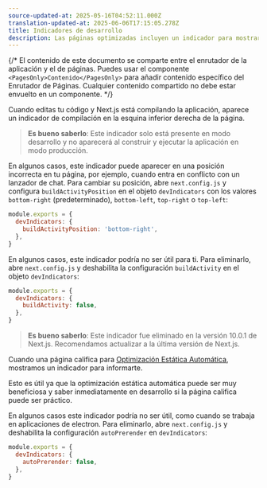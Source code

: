 ```yaml
---
source-updated-at: 2025-05-16T04:52:11.000Z
translation-updated-at: 2025-06-06T17:15:05.278Z
title: Indicadores de desarrollo
description: Las páginas optimizadas incluyen un indicador para mostrar si están siendo optimizadas estáticamente. Aquí puedes desactivarlo.
---
```


{/* El contenido de este documento se comparte entre el enrutador de la aplicación y el de páginas. Puedes usar el componente `<PagesOnly>Contenido</PagesOnly>` para añadir contenido específico del Enrutador de Páginas. Cualquier contenido compartido no debe estar envuelto en un componente. */}

<AppOnly>

Cuando editas tu código y Next.js está compilando la aplicación, aparece un indicador de compilación en la esquina inferior derecha de la página.

> **Es bueno saberlo**: Este indicador solo está presente en modo desarrollo y no aparecerá al construir y ejecutar la aplicación en modo producción.

En algunos casos, este indicador puede aparecer en una posición incorrecta en tu página, por ejemplo, cuando entra en conflicto con un lanzador de chat. Para cambiar su posición, abre `next.config.js` y configura `buildActivityPosition` en el objeto `devIndicators` con los valores `bottom-right` (predeterminado), `bottom-left`, `top-right` o `top-left`:

```js filename="next.config.js"
module.exports = {
  devIndicators: {
    buildActivityPosition: 'bottom-right',
  },
}
```

En algunos casos, este indicador podría no ser útil para ti. Para eliminarlo, abre `next.config.js` y deshabilita la configuración `buildActivity` en el objeto `devIndicators`:

```js filename="next.config.js"
module.exports = {
  devIndicators: {
    buildActivity: false,
  },
}
```

</AppOnly>

<PagesOnly>

> **Es bueno saberlo**: Este indicador fue eliminado en la versión 10.0.1 de Next.js. Recomendamos actualizar a la última versión de Next.js.

Cuando una página califica para [Optimización Estática Automática](/docs/pages/building-your-application/rendering/automatic-static-optimization), mostramos un indicador para informarte.

Esto es útil ya que la optimización estática automática puede ser muy beneficiosa y saber inmediatamente en desarrollo si la página califica puede ser práctico.

En algunos casos este indicador podría no ser útil, como cuando se trabaja en aplicaciones de electron. Para eliminarlo, abre `next.config.js` y deshabilita la configuración `autoPrerender` en `devIndicators`:

```js filename="next.config.js"
module.exports = {
  devIndicators: {
    autoPrerender: false,
  },
}
```

</PagesOnly>